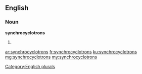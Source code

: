 ==English==

===Noun===
'''synchrocyclotrons'''

# {{plural of|[[synchrocyclotron]]}}

[[Category:English plurals]]

[[ar:synchrocyclotrons]]
[[fr:synchrocyclotrons]]
[[ku:synchrocyclotrons]]
[[mg:synchrocyclotrons]]
[[my:synchrocyclotrons]]